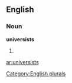 
==English==

===Noun===
'''universists'''

# {{plural of|[[universist]]}}

[[Category:English plurals]]

[[ar:universists]]